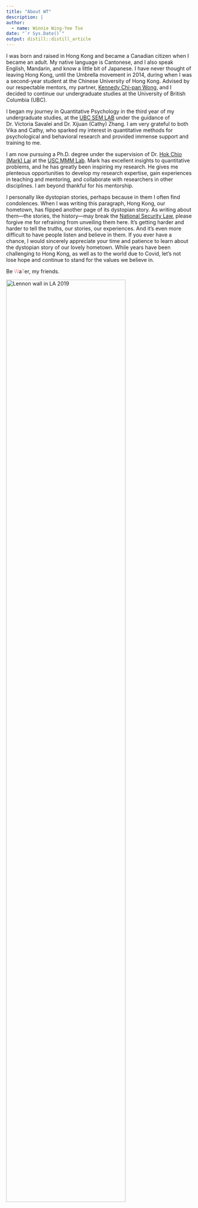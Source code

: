 ```yaml
---
title: "About WT"
description: |
author:
  - name: Winnie Wing-Yee Tse
date: "`r Sys.Date()`"
output: distill::distill_article
---
```


I was born and raised in Hong Kong and became a Canadian citizen when I became an adult. My native language is Cantonese, and I also speak English, Mandarin, and know a little bit of Japanese. I have never thought of leaving Hong Kong, until the Umbrella movement in 2014, during when I was a second-year student at the Chinese University of Hong Kong. Advised by our respectable mentors, my partner, [Kennedy Chi-pan Wong](https://kennedysociology.wixsite.com/home), and I decided to continue our undergraduate studies at the University of British Columbia (UBC). 

I began my journey in Quantitative Psychology in the third year of my undergraduate studies, at the [UBC SEM LAB](https://ubcsemlab.com/) under the guidance of Dr. Victoria Savalei and Dr. Xijuan (Cathy) Zhang. I am very grateful to both Vika and Cathy, who sparked my interest in quantitative methods for psychological and behavioral research and provided immense support and training to me. 

I am now pursuing a Ph.D. degree under the supervision of Dr. [Hok Chio (Mark) Lai](https://quantscience.rbind.io/) at the [USC MMM Lab](https://mmmlab.rbind.io/). Mark has excellent insights to quantitative problems, and he has greatly been inspiring my research. He gives me plenteous opportunities to develop my research expertise, gain experiences in teaching and mentoring, and collaborate with researchers in other disciplines. I am beyond thankful for his mentorship. 

I personally like dystopian stories, perhaps because in them I often find condolences. When I was writing this paragraph, Hong Kong, our hometown, has flipped another page of its dystopian story. As writing about them---the stories, the history---may break the [National Security Law](https://en.wikipedia.org/wiki/Hong_Kong_national_security_law), please forgive me for refraining from unveiling them here. It's getting harder and harder to tell the truths, our stories, our experiences. And it's even more difficult to have people listen and believe in them. If you ever have a chance, I would sincerely appreciate your time and patience to learn about the dystopian story of our lovely hometown. While years have been challenging to Hong Kong, as well as to the world due to Covid, let's not lose hope and continue to stand for the values we believe in. 

Be <span style="color: #eb9a97;">W</span>a<span style="color: #eb9a97;">T</span>er, my friends. 

<div class="cover">
  <img src="img/lennon.jpg" alt="Lennon wall in LA 2019">
</div>

<style>
  .cover img {
    width: 80%;
  }
</style>

